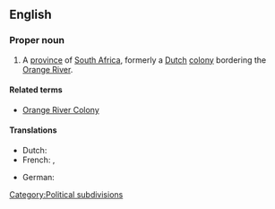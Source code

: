 ==English==

===Proper noun===
{{en-proper noun}}

# A [[province]] of [[South Africa]], formerly a [[Dutch]] [[colony]] bordering the [[Orange River]].

====Related terms====
*[[Orange River Colony]]

====Translations====
{{trans-top|province of South Africa}}
* Dutch: {{t|nl|Oranje Vrijstaat|f}}
* French: {{t|fr|Orange|f}}, {{t|fr|État libre d'Orange|m}}
{{trans-mid}}
* German: {{t|de|Oranjefreistaat|m}}
{{trans-bottom}}

[[Category:Political subdivisions]]